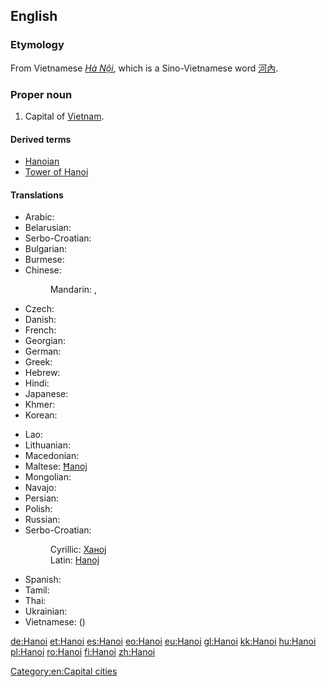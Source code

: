 {{also|Hà Nội}}
==English==
{{rfc-auto}}
{{wikipedia}}

===Etymology===
From Vietnamese ''[[Hà Nội]]'', which is a Sino-Vietnamese word [[河內]].

===Proper noun===
{{en-proper noun}}

# Capital of [[Vietnam]].

====Derived terms====
* [[Hanoian]]
* [[Tower of Hanoi]]

====Translations====
{{trans-top|capital of Vietnam}}
* Arabic: {{t-|ar|هانوي|m|tr=hanuuy, hanoy}}
* Belarusian: {{t-|be|Ханой|m|tr=Xanój|xs=Belarusian}}
* Serbo-Croatian: {{t|sh|Hanoj|m}}
* Bulgarian: {{t-|bg|Ханой|m|tr=Hanój}}
* Burmese: {{t-|my|ဟာနွိုင်း|sc=Mymr|xs=Burmese}}
* Chinese:
*: Mandarin: {{t-|cmn|河內|sc=Hani}},  {{t-|cmn|河内|tr=Hénèi|sc=Hani}}
* Czech: {{t+|cs|Hanoj|m}}
* Danish: {{t|da|Hanoi}}
* French: {{t+|fr|Hanoï|m}}
* Georgian: {{t-|ka|ჰანოი|tr=hanoi|sc=Geor|xs=Georgian}}
* German: {{t+|de|Hanoi|n}}
* Greek: {{t-|el|Ανόι|tr=Anói}}
* Hebrew: {{t-|he|האנוי}}
* Hindi: {{t-|hi|हनोई|tr=hanō'ī|xs=Hindi}}
* Japanese: {{t-|ja|ハノイ|tr=Hanoi}}
* Khmer: {{t-|km|ក្រុងហាណូយ|tr=grong hāṇūy|sc=Khmr|xs=Khmer}}
* Korean: {{t+|ko|하노이|tr=Hanoi|sc=Hang}}
{{trans-mid}}
* Lao: {{t-|lo|ຮ່າໂນຍ|tr=haa-nooj|sc=Laoo|xs=Lao}}
* Lithuanian: {{t-|lt|Hanojus|m|xs=Lithuanian}}
* Macedonian: {{t-|mk|Ханој|m|tr=Hánoj}}
* Maltese: [[Ħanoj]]
* Mongolian: {{t-|mn|Ханой|tr=Hanoy|sc=Cyrl|xs=Mongolian}}
* Navajo: {{tø|nv|Hanóii}}
* Persian: {{t-|fa|هانوی|tr=Hânuy|xs=Persian}}
* Polish: {{t+|pl|Hanoi|m}}
* Russian: {{t-|ru|Ханой|m|tr=Xanój}}
* Serbo-Croatian:
*: Cyrillic: [[Ханој#Serbo-Croatian|Ханој]] {{m}}
*: Latin: [[Hanoj#Serbo-Croatian|Hanoj]] {{m}}
* Spanish: {{t+|es|Hanoi|m}}
* Tamil: {{t-|ta|ஹனோய்|xs=Tamil}}
* Thai: {{t-|th|ฮานอย|tr=haanoi}}
* Ukrainian: {{t-|uk|Ханой|m|tr=Xanój|xs=Ukrainian}}
* Vietnamese: {{t+|vi|Hà Nội|xs=Vietnamese}} ({{t-|vi|河內|sc=Hani|xs=Vietnamese}})
{{trans-bottom}}

[[Category:en:Capital cities]]

[[de:Hanoi]]
[[et:Hanoi]]
[[es:Hanoi]]
[[eo:Hanoi]]
[[eu:Hanoi]]
[[gl:Hanoi]]
[[kk:Hanoi]]
[[hu:Hanoi]]
[[pl:Hanoi]]
[[ro:Hanoi]]
[[fi:Hanoi]]
[[zh:Hanoi]]